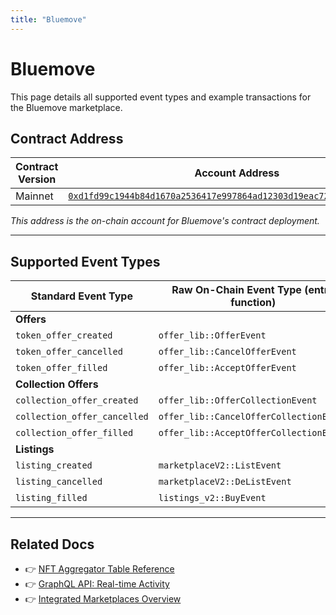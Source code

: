 ```yaml
---
title: "Bluemove"
---
```



# Bluemove

<Callout type="info">
This page details all supported event types and example transactions for the Bluemove marketplace.
</Callout>

## Contract Address

| Contract Version | Account Address |
|-----------------|----------------|
| Mainnet | [`0xd1fd99c1944b84d1670a2536417e997864ad12303d19eac725891691b04d614e`](https://explorer.aptoslabs.com/account/0xd1fd99c1944b84d1670a2536417e997864ad12303d19eac725891691b04d614e/modules/code/events?network=mainnet) |

*This address is the on-chain account for Bluemove's contract deployment.*

---

## Supported Event Types

| Standard Event Type | Raw On-Chain Event Type (entry function) | Example Txn Version |
|--------------------|------------------------------------------|--------------------|
| **Offers** | | |
| `token_offer_created` | `offer_lib::OfferEvent` | [2299166354](https://explorer.aptoslabs.com/txn/2299166354?network=mainnet) |
| `token_offer_cancelled` | `offer_lib::CancelOfferEvent` | [2299053567](https://explorer.aptoslabs.com/txn/2299053567?network=mainnet) |
| `token_offer_filled` | `offer_lib::AcceptOfferEvent` | [1809917526](https://explorer.aptoslabs.com/txn/1809917526?network=mainnet) |
| **Collection Offers** | | |
| `collection_offer_created` | `offer_lib::OfferCollectionEvent` | [2403214712](https://explorer.aptoslabs.com/txn/2403214712?network=mainnet) |
| `collection_offer_cancelled` | `offer_lib::CancelOfferCollectionEvent` | [2397017908](https://explorer.aptoslabs.com/txn/2397017908?network=mainnet) |
| `collection_offer_filled` | `offer_lib::AcceptOfferCollectionEvent` | [2382717056](https://explorer.aptoslabs.com/txn/2382717056?network=mainnet) |
| **Listings** | | |
| `listing_created` | `marketplaceV2::ListEvent` | [2404863839](https://explorer.aptoslabs.com/txn/2404863839?network=mainnet) |
| `listing_cancelled` | `marketplaceV2::DeListEvent` | [2399933805](https://explorer.aptoslabs.com/txn/2399933805?network=mainnet) |
| `listing_filled` | `listings_v2::BuyEvent` | [2396025485](https://explorer.aptoslabs.com/txn/2396025485?network=mainnet) |

---

## Related Docs

- 👉 [NFT Aggregator Table Reference](../nft-aggregator-table.mdx)
- 👉 [GraphQL API: Real-time Activity](../graphql-api.mdx)
- 👉 [Integrated Marketplaces Overview](../marketplaces.mdx)